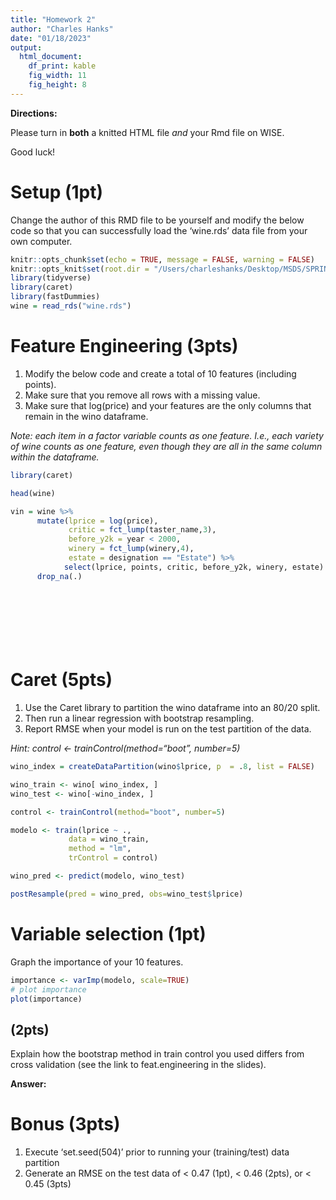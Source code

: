 ```yaml
---
title: "Homework 2"
author: "Charles Hanks"
date: "01/18/2023"
output: 
  html_document:
    df_print: kable
    fig_width: 11
    fig_height: 8
---
```


**Directions:**

Please turn in **both** a knitted HTML file *and* your Rmd file on WISE.

Good luck!

# Setup (1pt)

Change the author of this RMD file to be yourself and modify the below code so that you can successfully load the 'wine.rds' data file from your own computer.

```r
knitr::opts_chunk$set(echo = TRUE, message = FALSE, warning = FALSE)
knitr::opts_knit$set(root.dir = "/Users/charleshanks/Desktop/MSDS/SPRING_23/ML")
library(tidyverse)
library(caret)
library(fastDummies)
wine = read_rds("wine.rds")
```

# Feature Engineering (3pts)

1. Modify the below code and create a total of 10 features (including points). 
2. Make sure that you remove all rows with a missing value. 
3. Make sure that log(price) and your features are the only columns that remain in the wino dataframe.

*Note: each item in a factor variable counts as one feature. I.e., each variety of wine counts as one feature, even though they are all in the same column within the dataframe.*

```r
library(caret)

head(wine)

vin = wine %>%
      mutate(lprice = log(price),
             critic = fct_lump(taster_name,3),
             before_y2k = year < 2000,
             winery = fct_lump(winery,4), 
             estate = designation == "Estate") %>%
            select(lprice, points, critic, before_y2k, winery, estate) %>% 
      drop_na(.)


  
      

             
  

```

# Caret (5pts)

1. Use the Caret library to partition the wino dataframe into an 80/20 split. 
2. Then run a linear regression with bootstrap resampling. 
3. Report RMSE when your model is run on the test partition of the data.

*Hint: control <- trainControl(method="boot", number=5)*

```r
wino_index = createDataPartition(wino$lprice, p  = .8, list = FALSE) 

wino_train <- wino[ wino_index, ]
wino_test <- wino[-wino_index, ]

control <- trainControl(method="boot", number=5)

modelo <- train(lprice ~ .,
             data = wino_train,
             method = "lm",
             trControl = control)

wino_pred <- predict(modelo, wino_test)

postResample(pred = wino_pred, obs=wino_test$lprice)
```


# Variable selection (1pt)

Graph the importance of your 10 features.

```r
importance <- varImp(modelo, scale=TRUE)
# plot importance
plot(importance)
```


## (2pts)

Explain how the bootstrap method in train control you used differs from cross validation (see the link to feat.engineering in the slides).

**Answer:**



# Bonus (3pts)

1. Execute 'set.seed(504)' prior to running your (training/test) data partition
2. Generate an RMSE on the test data of < 0.47 (1pt), < 0.46 (2pts), or < 0.45 (3pts)







